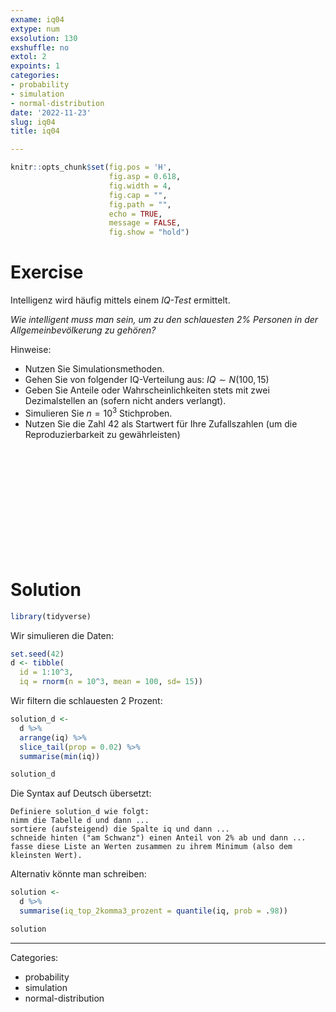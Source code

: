 ```yaml
---
exname: iq04
extype: num
exsolution: 130
exshuffle: no
extol: 2
expoints: 1
categories:
- probability
- simulation
- normal-distribution
date: '2022-11-23'
slug: iq04
title: iq04

---
```







```r
knitr::opts_chunk$set(fig.pos = 'H',
                      fig.asp = 0.618,
                      fig.width = 4,
                      fig.cap = "", 
                      fig.path = "",
                      echo = TRUE, 
                      message = FALSE,
                      fig.show = "hold")
```







# Exercise

Intelligenz wird häufig mittels einem *IQ-Test* ermittelt.

*Wie intelligent muss man sein, um zu den schlauesten 2% Personen in der Allgemeinbevölkerung zu gehören?*



Hinweise:

- Nutzen Sie Simulationsmethoden.
- Gehen Sie von folgender IQ-Verteilung aus: $IQ \sim N(100,15)$
- Geben Sie Anteile oder Wahrscheinlichkeiten stets mit zwei Dezimalstellen an (sofern nicht anders verlangt).
- Simulieren Sie $n=10^3$ Stichproben.
- Nutzen Sie die Zahl 42 als Startwert für Ihre Zufallszahlen (um die Reproduzierbarkeit zu gewährleisten)


</br>
</br>
</br>
</br>
</br>
</br>
</br>
</br>
</br>
</br>

# Solution


```r
library(tidyverse)
```

Wir simulieren die Daten:

```r
set.seed(42)
d <- tibble(
  id = 1:10^3,
  iq = rnorm(n = 10^3, mean = 100, sd= 15))
```


Wir filtern die schlauesten 2 Prozent:


```r
solution_d <- 
  d %>% 
  arrange(iq) %>% 
  slice_tail(prop = 0.02) %>% 
  summarise(min(iq))

solution_d
```


Die Syntax auf Deutsch übersetzt:

```
Definiere solution_d wie folgt:
nimm die Tabelle d und dann ...
sortiere (aufsteigend) die Spalte iq und dann ...
schneide hinten ("am Schwanz") einen Anteil von 2% ab und dann ...
fasse diese Liste an Werten zusammen zu ihrem Minimum (also dem kleinsten Wert).
```


Alternativ könnte man schreiben:

```r
solution <- 
  d %>% 
  summarise(iq_top_2komma3_prozent = quantile(iq, prob = .98))

solution
```






---

Categories: 

- probability
- simulation
- normal-distribution

